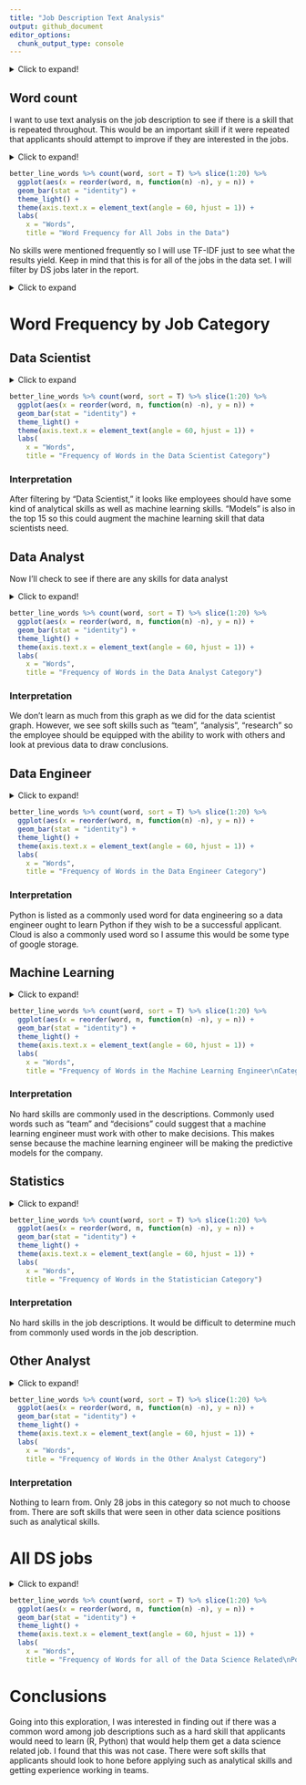 ```yaml
---
title: "Job Description Text Analysis"
output: github_document
editor_options: 
  chunk_output_type: console
---
```

<details>
  <summary>Click to expand!</summary>
# Libraries

```r
loadPkg = function(toLoad){
  for(lib in toLoad){
    if(! lib %in% installed.packages()[,1])
    { install.packages(lib, repos='http://cran.rstudio.com/') }
    suppressMessages( library(lib, character.only=TRUE) ) }
}
packs=c('tidyverse', 'tidytext', 'textdata')
loadPkg(packs)
library(readr)
setwd("C:/Users/Matt Flaherty/Documents/Projects/eda20-team4-project")
ds_jobs <- read_csv("Data Cleaning/ds_jobs.csv")
```
</details>
## Word count

I want to use text analysis on the job description to see if there is a skill that is repeated throughout. This would be an important skill if it were repeated that applicants should attempt to improve if they are interested in the jobs.

<details>
  <summary>Click to expand!</summary>
  
1. Tokenize your corpus and generate a word count.
```r
job_words <- ds_jobs %>% select(job_category,job_desc) %>% unnest_tokens(word, job_desc)
head(job_words)

job_words %>% count(word, sort = T) %>% slice(1:15) %>% 
  ggplot(aes(x = reorder(word, n, function(n) -n), y = n)) + 
  geom_bar(stat = "identity") + 
  theme_light() +
  theme(axis.text.x = element_text(angle = 60, hjust = 1)) + 
  xlab("Words")
```

2. Using the `TidyText` package, remove stop words and generate a new word count.
```r
better_line_words <- job_words %>% anti_join(stop_words)
```

3. Create a visualization of the word count distribution and interpret your results.
```r
better_line_words %>% count(word, sort = T) %>% slice(1:15) %>% 
  ggplot(aes(x = reorder(word, n, function(n) -n), y = n)) + 
  geom_bar(stat = "identity") + 
  theme_light() +
  theme(axis.text.x = element_text(angle = 60, hjust = 1)) + 
  xlab("Words")
```
</details>
```r
better_line_words %>% count(word, sort = T) %>% slice(1:20) %>% 
  ggplot(aes(x = reorder(word, n, function(n) -n), y = n)) + 
  geom_bar(stat = "identity") + 
  theme_light() +
  theme(axis.text.x = element_text(angle = 60, hjust = 1)) + 
  labs(
    x = "Words",
    title = "Word Frequency for All Jobs in the Data")
```

No skills were mentioned frequently so I will use TF-IDF just to see what the results yield. Keep in mind that this is for all of the jobs in the data set. I will filter by DS jobs later in the report.

<details>
  <summary>Click to expand</summary>
# TF-IDF

1. Generate a tf-idf measure of words in your dataset.
```r
idf_words <- ds_jobs %>% select(job_category, job_desc) %>% 
  unnest_tokens(word,job_desc) %>% count(job_category, word, sort = T)

better_idf_words <- idf_words %>% anti_join(stop_words)

description_length <- better_idf_words %>% group_by(job_category) %>% summarize(total = sum(n()))

better_idf_words <- left_join(better_idf_words, description_length)

tfidf_words <- better_idf_words %>% bind_tf_idf(word, job_category, n)

tfidf_words <- tfidf_words %>% arrange(desc(tf_idf)) %>% slice(1:15)

tfidf_words %>% arrange(desc(tf_idf)) %>% head()
```

2. Create a visualization of the tf-idf measure and interpret your results.
```r
tfidf_words$word <- factor(tfidf_words$word, levels = tfidf_words$word[order(desc(tfidf_words$tf_idf))])
```

```r
ggplot(tfidf_words, aes(x = word, y = tf_idf))+
  geom_bar(stat = "identity") + 
  theme_light() +
  theme(axis.text.x = element_text(angle = 60, hjust = 1)) + 
  xlab("Words")
```
</details>
# Word Frequency by Job Category

## Data Scientist

<details>
  <summary>Click to expand</summary>
1. Tokenize your corpus and generate a word count.
```r
ds_words <- ds_jobs%>%
  filter(job_category == "Data Scientist")

job_words <- ds_words %>% select(job_category,job_desc) %>% unnest_tokens(word, job_desc)
head(job_words)
```

2. Using the `TidyText` package, remove stop words and generate a new word count.
```r
better_line_words <- job_words %>% anti_join(stop_words)
```

3. Create a visualization of the word count distribution and interpret your results.
</details>
```r
better_line_words %>% count(word, sort = T) %>% slice(1:20) %>% 
  ggplot(aes(x = reorder(word, n, function(n) -n), y = n)) + 
  geom_bar(stat = "identity") + 
  theme_light() +
  theme(axis.text.x = element_text(angle = 60, hjust = 1)) + 
  labs(
    x = "Words",
    title = "Frequency of Words in the Data Scientist Category")
```

### Interpretation

After filtering by "Data Scientist," it looks like employees should have some kind of analytical skills as well as machine learning skills. "Models" is also in the top 15 so this could augment the machine learning skill that data scientists need. 

## Data Analyst

Now I'll check to see if there are any skills for data analyst

<details>
  <summary>Click to expand!</summary>
1. Tokenize your corpus and generate a word count.
```r
analyst_words <- ds_jobs%>%
  filter(job_category == "Data Analyst")

job_words <- analyst_words %>% select(job_category,job_desc) %>% unnest_tokens(word, job_desc)
head(job_words)
```

2. Using the `TidyText` package, remove stop words and generate a new word count.
```r
better_line_words <- job_words %>% anti_join(stop_words)
```

3. Create a visualization of the word count distribution and interpret your results.
</details>
```r
better_line_words %>% count(word, sort = T) %>% slice(1:20) %>% 
  ggplot(aes(x = reorder(word, n, function(n) -n), y = n)) + 
  geom_bar(stat = "identity") + 
  theme_light() +
  theme(axis.text.x = element_text(angle = 60, hjust = 1)) + 
  labs(
    x = "Words",
    title = "Frequency of Words in the Data Analyst Category")
```

### Interpretation

We don't learn as much from this graph as we did for the data scientist graph. However, we see soft skills such as "team", "analysis", "research" so the employee should be equipped with the ability to work with others and look at previous data to draw conclusions.

## Data Engineer

<details>
  <summary>Click to expand!</summary>
1. Tokenize your corpus and generate a word count.
```r
engineer_words <- ds_jobs%>%
  filter(job_category == "Data Engineer")

job_words <- engineer_words %>% select(job_category,job_desc) %>% unnest_tokens(word, job_desc)
head(job_words)
```

2. Using the `TidyText` package, remove stop words and generate a new word count.
```r
better_line_words <- job_words %>% anti_join(stop_words)
```

3. Create a visualization of the word count distribution and interpret your results.
</details>
```r
better_line_words %>% count(word, sort = T) %>% slice(1:20) %>% 
  ggplot(aes(x = reorder(word, n, function(n) -n), y = n)) + 
  geom_bar(stat = "identity") + 
  theme_light() +
  theme(axis.text.x = element_text(angle = 60, hjust = 1)) + 
  labs(
    x = "Words",
    title = "Frequency of Words in the Data Engineer Category")
```

### Interpretation

Python is listed as a commonly used word for data engineering so a data engineer ought to learn Python if they wish to be a successful applicant. Cloud is also a commonly used word so I assume this would be some type of google storage.

## Machine Learning

<details>
  <summary>Click to expand!</summary>
1. Tokenize your corpus and generate a word count.
```r
ml_words <- ds_jobs%>%
  filter(job_category == "Machine Learning Engineer")

job_words <- ml_words %>% select(job_category,job_desc) %>% unnest_tokens(word, job_desc)
head(job_words)
```

2. Using the `TidyText` package, remove stop words and generate a new word count.
```r
better_line_words <- job_words %>% anti_join(stop_words)
```

3. Create a visualization of the word count distribution and interpret your results.
</details>
```r
better_line_words %>% count(word, sort = T) %>% slice(1:20) %>% 
  ggplot(aes(x = reorder(word, n, function(n) -n), y = n)) + 
  geom_bar(stat = "identity") + 
  theme_light() +
  theme(axis.text.x = element_text(angle = 60, hjust = 1)) + 
  labs(
    x = "Words",
    title = "Frequency of Words in the Machine Learning Engineer\nCategory")
```

### Interpretation

No hard skills are commonly used in the descriptions. Commonly used words such as "team" and "decisions" could suggest that a machine learning engineer must work with other to make decisions. This makes sense because the machine learning engineer will be making the predictive models for the company.

## Statistics

<details>
  <summary>Click to expand!</summary>
1. Tokenize your corpus and generate a word count.
```r
stats_words <- ds_jobs%>%
  filter(job_category == "Statistician")

job_words <- stats_words %>% select(job_category,job_desc) %>% unnest_tokens(word, job_desc)
head(job_words)
```

2. Using the `TidyText` package, remove stop words and generate a new word count.
```r
better_line_words <- job_words %>% anti_join(stop_words)
```

3. Create a visualization of the word count distribution and interpret your results.
</details>
```r
better_line_words %>% count(word, sort = T) %>% slice(1:20) %>% 
  ggplot(aes(x = reorder(word, n, function(n) -n), y = n)) + 
  geom_bar(stat = "identity") + 
  theme_light() +
  theme(axis.text.x = element_text(angle = 60, hjust = 1)) + 
  labs(
    x = "Words",
    title = "Frequency of Words in the Statistician Category")
```

### Interpretation

No hard skills in the job descriptions. It would be difficult to determine much from commonly used words in the job description.

## Other Analyst

<details>
  <summary>Click to expand!</summary>
1. Tokenize your corpus and generate a word count.
```r
other_analyst_words <- ds_jobs%>%
  filter(job_category == "Other Analyst")

job_words <- other_analyst_words %>% select(job_category,job_desc) %>% unnest_tokens(word, job_desc)
head(job_words)
```

2. Using the `TidyText` package, remove stop words and generate a new word count.
```r
better_line_words <- job_words %>% anti_join(stop_words)
```

3. Create a visualization of the word count distribution and interpret your results.
</details>
```r
better_line_words %>% count(word, sort = T) %>% slice(1:20) %>% 
  ggplot(aes(x = reorder(word, n, function(n) -n), y = n)) + 
  geom_bar(stat = "identity") + 
  theme_light() +
  theme(axis.text.x = element_text(angle = 60, hjust = 1)) + 
  labs(
    x = "Words",
    title = "Frequency of Words in the Other Analyst Category")
```

### Interpretation

Nothing to learn from. Only 28 jobs in this category so not much to choose from. There are soft skills that were seen in other data science positions such as analytical skills.

# All DS jobs
<details>
  <summary>Click to expand!</summary>
```r
ds_filter <- ds_jobs %>%
  filter(!is.na(job_category)) %>%
  filter(job_category == "Data Analyst" | job_category == "Data Engineer" | job_category == "Data Scientist" | job_category == "Machine Learning Engineer" | job_category == "Other Analyst" | job_category == "Statistician")

job_words <- ds_filter %>% select(job_category,job_desc) %>% unnest_tokens(word, job_desc)
```

```r
better_line_words <- job_words %>% anti_join(stop_words)
```
</details>
```r
better_line_words %>% count(word, sort = T) %>% slice(1:20) %>% 
  ggplot(aes(x = reorder(word, n, function(n) -n), y = n)) + 
  geom_bar(stat = "identity") + 
  theme_light() +
  theme(axis.text.x = element_text(angle = 60, hjust = 1)) + 
  labs(
    x = "Words",
    title = "Frequency of Words for all of the Data Science Related\nPositions")
```

# Conclusions

Going into this exploration, I was interested in finding out if there was a common word among job descriptions such as a hard skill that applicants would need to learn (R, Python) that would help them get a data science related job. I found that this was not case. There were soft skills that applicants should look to hone before applying such as analytical skills and getting experience working in teams.